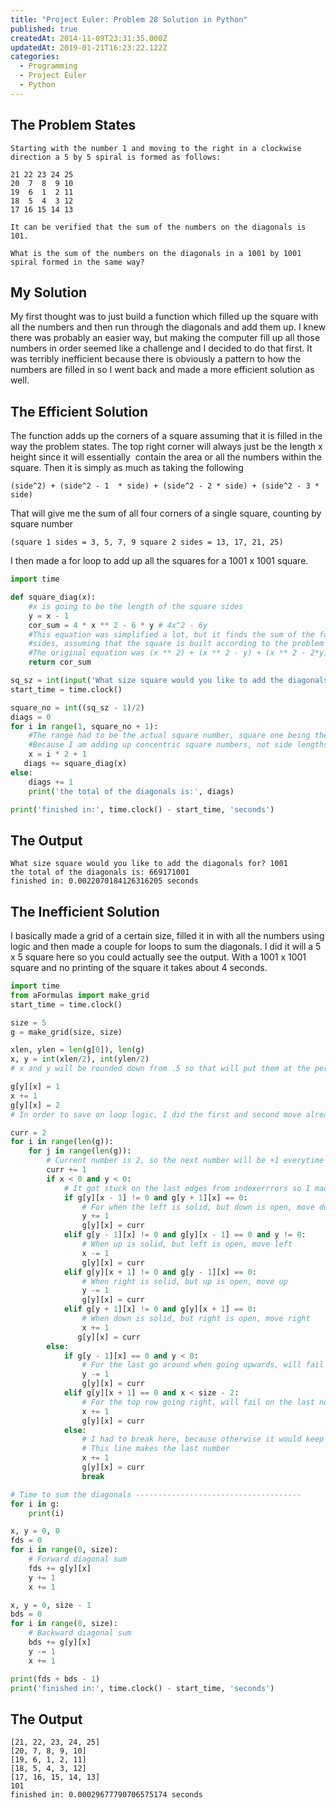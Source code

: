 ```yaml
---
title: "Project Euler: Problem 28 Solution in Python"
published: true
createdAt: 2014-11-09T23:31:35.000Z
updatedAt: 2019-01-21T16:23:22.122Z
categories:
  - Programming
  - Project Euler
  - Python
---
```


## The Problem States

```text
Starting with the number 1 and moving to the right in a clockwise direction a 5 by 5 spiral is formed as follows:

21 22 23 24 25
20  7  8  9 10
19  6  1  2 11
18  5  4  3 12
17 16 15 14 13

It can be verified that the sum of the numbers on the diagonals is 101.

What is the sum of the numbers on the diagonals in a 1001 by 1001 spiral formed in the same way?
```

## My Solution

My first thought was to just build a function which filled up the square with all the numbers and then run through
the diagonals and add them up. I knew there was probably an easier way, but making the computer fill up all those
numbers in order seemed like a challenge and I decided to do that first. It was terribly inefficient because there is
obviously a pattern to how the numbers are filled in so I went back and made a more efficient solution as well.

## The Efficient Solution

The function adds up the corners of a square assuming that it is filled in the way the problem states. The top right
corner will always just be the length x height since it will essentially  contain the area or all the numbers within
the square. Then it is simply as much as taking the following

```text
(side^2) + (side^2 - 1  * side) + (side^2 - 2 * side) + (side^2 - 3 * side)
```

That will give me the sum of all four corners of a single square, counting by square number

```text
(square 1 sides = 3, 5, 7, 9 square 2 sides = 13, 17, 21, 25)
```

I then made a for loop to add up all the squares for a 1001 x 1001 square.

```python
import time

def square_diag(x):
    #x is going to be the length of the square sides
    y = x - 1
    cor_sum = 4 * x ** 2 - 6 * y # 4x^2 - 6y
    #This equation was simplified a lot, but it finds the sum of the four corners, given the length of one of the
    #sides, assuming that the square is built according to the problem
    #The original equation was (x ** 2) + (x ** 2 - y) + (x ** 2 - 2*y) + (x ** 2 - 3*y)
    return cor_sum

sq_sz = int(input('What size square would you like to add the diagonals for? '))
start_time = time.clock()

square_no = int((sq_sz - 1)/2)
diags = 0
for i in range(1, square_no + 1):
    #The range had to be the actual square number, square one being the first 3x3 square after the center '1'
    #Because I am adding up concentric square numbers, not side lengths.
    x = i * 2 + 1
   diags += square_diag(x)
else:
    diags += 1
    print('the total of the diagonals is:', diags)

print('finished in:', time.clock() - start_time, 'seconds')
```

## The Output

```text
What size square would you like to add the diagonals for? 1001
the total of the diagonals is: 669171001
finished in: 0.0022070184126316205 seconds
```

## The Inefficient Solution

I basically made a grid of a certain size, filled it in with all the numbers using logic and then made a couple for
loops to sum the diagonals. I did it will a 5 x 5 square here so you could actually see the output. With a 1001 x
1001 square and no printing of the square it takes about 4 seconds.

```python
import time
from aFormulas import make_grid
start_time = time.clock()

size = 5
g = make_grid(size, size)

xlen, ylen = len(g[0]), len(g)
x, y = int(xlen/2), int(ylen/2)
# x and y will be rounded down from .5 so that will put them at the perfect index spot

g[y][x] = 1
x += 1
g[y][x] = 2
# In order to save on loop logic, I did the first and second move already because they are somewhat special moves

curr = 2
for i in range(len(g)):
    for j in range(len(g)):
        # Current number is 2, so the next number will be +1 everytime
        curr += 1
        if x < 0 and y < 0:
            # It got stuck on the last edges from indexerrrors so I made those go in the else loop
            if g[y][x - 1] != 0 and g[y + 1][x] == 0:
                # For when the left is solid, but down is open, move down
                y += 1
                g[y][x] = curr
            elif g[y - 1][x] != 0 and g[y][x - 1] == 0 and y != 0:
                # When up is solid, but left is open, move left
                x -= 1
                g[y][x] = curr
            elif g[y][x + 1] != 0 and g[y - 1][x] == 0:
                # When right is solid, but up is open, move up
                y -= 1
                g[y][x] = curr
            elif g[y + 1][x] != 0 and g[y][x + 1] == 0:
                # When down is solid, but right is open, move right
                x += 1
               g[y][x] = curr
        else:
            if g[y - 1][x] == 0 and y < 0:
                # For the last go around when going upwards, will fail when it gets to to row
                y -= 1
                g[y][x] = curr
            elif g[y][x + 1] == 0 and x < size - 2:
                # For the top row going right, will fail on the last number
                x += 1
                g[y][x] = curr
            else:
                # I had to break here, because otherwise it would keep looping for the first two numbers
                # This line makes the last number
                x += 1
                g[y][x] = curr
                break

# Time to sum the diagonals -------------------------------------
for i in g:
    print(i)

x, y = 0, 0
fds = 0
for i in range(0, size):
    # Forward diagonal sum
    fds += g[y][x]
    y += 1
    x += 1

x, y = 0, size - 1
bds = 0
for i in range(0, size):
    # Backward diagonal sum
    bds += g[y][x]
    y -= 1
    x += 1

print(fds + bds - 1)
print('finished in:', time.clock() - start_time, 'seconds')
```

## The Output

```text
[21, 22, 23, 24, 25]
[20, 7, 8, 9, 10]
[19, 6, 1, 2, 11]
[18, 5, 4, 3, 12]
[17, 16, 15, 14, 13]
101
finished in: 0.00029677790706575174 seconds
```
